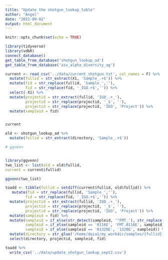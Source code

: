 ```yaml
---
title: "Update the shotgun_lookup_table"
author: "Angel"
date: "2022-09-02"
output: html_document
---
```


```r
knitr::opts_chunk$set(echo = TRUE)
```

```r
library(tidyverse)
library(vdbR)
connect_database()
get_table_from_database('shotgun_lookup_ad')
get_table_from_database('asv_alpha_diversity_ag')
```

```r
current <- read_csv('../data/current_shotgun.txt', col_names = F) %>% 
  mutate(fullid = str_extract(X1, 'Sample_.+$')) %>% 
  mutate(fid = str_replace(fullid, 'Sample_',''),
         fid = str_replace(fid, '_IGO.+$','')) %>% 
  select(-X1) %>% 
  mutate(projectid = str_extract(fullid, 'IGO_.+_'),
         projectid = str_replace(projectid, '_$', ''),
         projectid = str_replace(projectid, 'IGO', 'Project')) %>% 
  mutate(sampleid = fid)


current 

old <- shotgun_lookup_ad %>% 
  mutate(fullid = str_extract(directory, 'Sample_.+$'))

# ggvenn


library(ggvenn)
two_list <- list(old = old$fullid,
current = current$fullid)

ggvenn(two_list)

toadd <- tibble(fullid = setdiff(current$fullid, old$fullid)) %>% 
   mutate(fid = str_replace(fullid, 'Sample_',''),
         fid = str_replace(fid, '_IGO.+$','')) %>% 
  mutate(projectid = str_extract(fullid, 'IGO_.+_'),
         projectid = str_replace(projectid, '_$', ''),
         projectid = str_replace(projectid, 'IGO', 'Project')) %>% 
  mutate(sampleid = fid) %>% 
  mutate(sampleid = if_else(str_detect(sampleid, '^FMT_'), str_replace(sampleid, 'FMT_','FMT.'), sampleid),
         sampleid = if_else(sampleid == '0116E', 'FMT.0116E', sampleid),
         sampleid = if_else(sampleid == '01320E', '1320E', sampleid)) %>% 
  mutate(directory = str_glue('/home/daia1/my_workdir/samples/{fullid}'))  %>% 
  select(directory, projectid, sampleid, fid)

toadd %>% 
  write_csv('../data/update_shotgun_lookup_sept2.csv')

```

